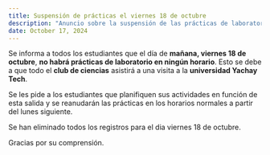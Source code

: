 ```yaml
---
title: Suspensión de prácticas el viernes 18 de octubre
description: "Anuncio sobre la suspensión de las prácticas de laboratorio debido a la salida del club de ciencias a la universidad Yachay Tech."
date: October 17, 2024
---
```


Se informa a todos los estudiantes que el día de **mañana, viernes 18 de octubre**, **no habrá prácticas de laboratorio en ningún horario**. Esto se debe a que todo el **club de ciencias** asistirá a una visita a la **universidad Yachay Tech**.

Se les pide a los estudiantes que planifiquen sus actividades en función de esta salida y se reanudarán las prácticas en los horarios normales a partir del lunes siguiente.

Se han eliminado todos los registros para el dia viernes 18 de octubre.

Gracias por su comprensión.
